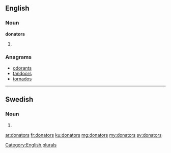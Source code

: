 ==English==

===Noun===
'''donators'''

# {{plural of|donator}}

===Anagrams===
* [[odorants#English|odorants]]
* [[tandoors#English|tandoors]]
* [[tornados#English|tornados]]

[[Category:English plurals]]

----

==Swedish==

===Noun===
{{head|sv|noun form}}

# {{sv-noun-form-indef-gen|donator}}

[[ar:donators]]
[[fr:donators]]
[[ku:donators]]
[[mg:donators]]
[[my:donators]]
[[sv:donators]]